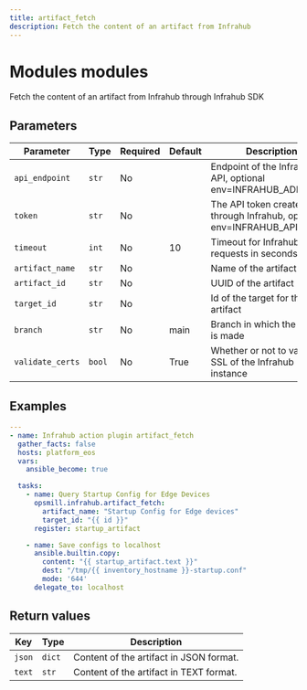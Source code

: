 ```yaml
---
title: artifact_fetch
description: Fetch the content of an artifact from Infrahub
---
```


# Modules modules

Fetch the content of an artifact from Infrahub through Infrahub SDK

## Parameters

| Parameter | Type | Required | Default | Description |
|-----------|------|----------|---------|-------------|
| `api_endpoint` | `str` | No |  | Endpoint of the Infrahub API, optional env=INFRAHUB_ADDRESS |
| `token` | `str` | No |  | The API token created through Infrahub, optional env=INFRAHUB_API_TOKEN |
| `timeout` | `int` | No | 10 | Timeout for Infrahub requests in seconds |
| `artifact_name` | `str` | No |  | Name of the artifact |
| `artifact_id` | `str` | No |  | UUID of the artifact |
| `target_id` | `str` | No |  | Id of the target for this artifact |
| `branch` | `str` | No | main | Branch in which the request is made |
| `validate_certs` | `bool` | No | True | Whether or not to validate SSL of the Infrahub instance |

## Examples

```yaml
---
- name: Infrahub action plugin artifact_fetch
  gather_facts: false
  hosts: platform_eos
  vars:
    ansible_become: true

  tasks:
    - name: Query Startup Config for Edge Devices
      opsmill.infrahub.artifact_fetch:
        artifact_name: "Startup Config for Edge devices"
        target_id: "{{ id }}"
      register: startup_artifact

    - name: Save configs to localhost
      ansible.builtin.copy:
        content: "{{ startup_artifact.text }}"
        dest: "/tmp/{{ inventory_hostname }}-startup.conf"
        mode: '644'
      delegate_to: localhost
```

## Return values

| Key | Type | Description |
|-----|------|-------------|
| `json` | `dict` | Content of the artifact in JSON format. |
| `text` | `str` | Content of the artifact in TEXT format. |
